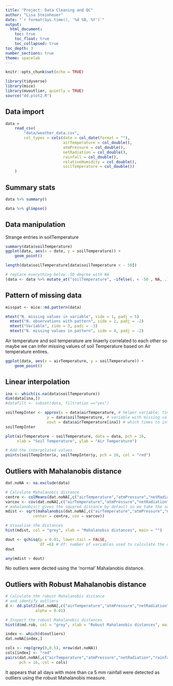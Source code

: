 ```yaml
---
title: "Project: Data Cleaning and QC"
author: "Lisa Steinheuer"
date: "`r format(Sys.time(), '%d %B, %Y')`"
output: 
  html_document:
    toc: true
    toc_float: true
    toc_collapsed: true
toc_depth: 3
number_sections: true
theme: spacelab
---
```


```r
knitr::opts_chunk$set(echo = TRUE)
```

```r
library(tidyverse)
library(mice)
library(mvoutlier, quietly = TRUE)
source("dd.plot2.R")
```


## Data import

```r
data = 
    read_csv(
        "data/weather_data.csv",
        col_types = cols(date = col_date(format = ""),
                         airTemperature = col_double(),
                         atmPressure = col_double(),
                         netRadiation = col_double(),
                         rainfall = col_double(),
                         relativeHumidity = col_double(),
                         soilTemperature = col_double())
    )
```

## Summary stats

```r
data %>% summary()
```
```r
data %>% glimpse()

```

## Data manipulation

Strange entries in soilTemperature 

```r
summary(data$soilTemperature)
ggplot(data, aes(x = date, y = soilTemperature)) + 
    geom_point()

length(data$soilTemperature[data$soilTemperature < - 50])

# replace everything below -50 degree with NA
(data <- data %>% mutate_at("soilTemperature", ~ifelse(. < -50 , NA, .)))
```


## Pattern of missing data

```r
misspat <- mice::md.pattern(data)

mtext("N. missing values in variable", side = 1, padj = 5)
  mtext("N. observations with pattern", side = 2, padj = -2)
  mtext("Variable", side = 3, padj = -3)
  mtext("N. missing values in pattern", side = 4, padj = -2)

```


Air temperature and soil temperature are linaerly correlated to each other so maybe we can infer missing values of soil Temperature based on Air temperature entires. 

```r
ggplot(data, aes(x = airTemperature, y = soilTemperature)) + 
    geom_point()

```

## Linear interpolation

```r
ina <- which(is.na(data$soilTemperature))
dim(data[ina,])
#datafilt <- subset(data, filtration =="yes")

soilTempInter <- approx(x = data$airTemperature, # helper variable: time
                  y = data$soilTemperature, # variable with missing values
                  xout = data$airTemperature[ina]) # which times to interpolate
soilTempInter

```

```r
plot(airTemperature ~ soilTemperature, data = data, pch = 16,
     xlab = "Soil Temperature", ylab = "Air Temperature")

# Add the interpolated values
points(soilTempInter$x, soilTempInter$y, pch = 16, col = "red")

```

## Outliers with Mahalanobis distance

```r
dat.noNA <- na.exclude(data)

# Calculate Mahalanobis distance
centre <- colMeans(dat.noNA[,c("airTemperature","atmPressure","netRadiation","rainfall", "relativeHumidity", "soilTemperature")])
varcov <- cov(dat.noNA[,c("airTemperature","atmPressure","netRadiation","rainfall", "relativeHumidity", "soilTemperature")])
# mahalanobis() gives the squared distance by default so we take the square-root
mdist <- sqrt(mahalanobis(dat.noNA[,c("airTemperature","atmPressure","netRadiation","rainfall", "relativeHumidity", "soilTemperature")], 
            center = centre, cov = varcov))

# Visualise the distances
hist(mdist, col = "grey", xlab = "Mahalanobis distances", main = "")

```
```r
dout <- qchisq(p = 0.01, lower.tail = FALSE,
               df =6) # df: number of variables used to calculate the distance
dout

any(mdist > dout)
```

No outliers were dected using the 'normal' Mahalanobis distance.


## Outliers with Robust Mahalanobis distance

```r
# Calculate the robust Mahalanobis distance
# and identify outliers
d <- dd.plot2(dat.noNA[,c("airTemperature","atmPressure","netRadiation","rainfall", "relativeHumidity", "soilTemperature")],
             alpha = 0.01)

# Inspect the robust Mahalanobis distances
hist(d$md.rob, col = "grey", xlab = "Robust Mahalanobis distances", main = "")

index <- which(d$outliers)
dat.noNA[index,]
```

```r
cols <- rep(grey(0,0.5), nrow(dat.noNA))
cols[index] <- "red"
pairs(dat.noNA[,c("airTemperature","atmPressure","netRadiation","rainfall", "relativeHumidity", "soilTemperature")],
      pch = 16, col = cols)

```

It appears that all days with more than ca 5 mm rainfall were detected as outliers using the robust Mahalanobis measure.